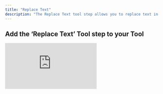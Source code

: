 ```yaml
---
title: "Replace Text"
description: "The Replace Text tool step allows you to replace text in a Google Doc"
---
```


## Add the ‘Replace Text’ Tool step to your Tool

<div style={{ width:"100%",position:"relative","padding-top":"56.75%"}}>
<iframe src="https://app.supademo.com/embed/cmeqmrnqx3a36v9kq80tl2pgi?embed_v=2&utm_source=embed" frameBorder="0" title="Add the Replace Text Tool step to your Tool" allow="clipboard-write" webkitallowfullscreen="true" mozallowfullscreen="true" allowfullscreen style={{ position:"absolute",top:0,left:0,width:"100%",height:"100%",border:"3px solid #5E43CE",borderRadius:"10px",objectFit:"cover" }} />

</div>



You can add the ‘Replace Text’ Tool step to your Tool by:

1. Creating a new Tool, then searching for the ‘Replace Text’ Tool step
2. Click ‘Expand’ to see the full Tool step
3. Select the account you would like to use
4. Select the document you would like to replace text in.
5. Enter the text you would like to replace in the document.
6. Enter your new text.
7. Check whether you want the text matching (in step 5) to be case-sensitive.
8. Click 'Run step' to test out the Tool  


## Parameters

<ParamField path="Document" type="string" required>
  The document you would like to append text to. You can get the document ID from the URL of the document between `/d/` and `/edit`.
</ParamField>

<ParamField path="Text to be replaced" type="string" required>
  Specify the exact text in the document that you want to replace. The replacement will only occur if the text matches exactly.
  <Warning>
    Be precise when entering the text to replace - all the instances of the text will be replaced.
  </Warning>
</ParamField>

<ParamField path="New Text" type="string" required>
  This is the text that will replace the existing text.
</ParamField>

<ParamField path="Match Case" type="boolean">
  This option specifies whether the text matching should be case-sensitive.
</ParamField>



## Frequently asked questions (FAQs)

<AccordionGroup>
  <Accordion title="What happens if the 'Text to be replaced' is not found?">
    The tool step will still run successfully, but no changes will be made to the document.
  </Accordion>
  <Accordion title="What happens if there is more than one instance of the 'Text to be replaced'?">
    Any instances of the 'Text to be replaced' will be replaced.
  </Accordion>
</AccordionGroup>

